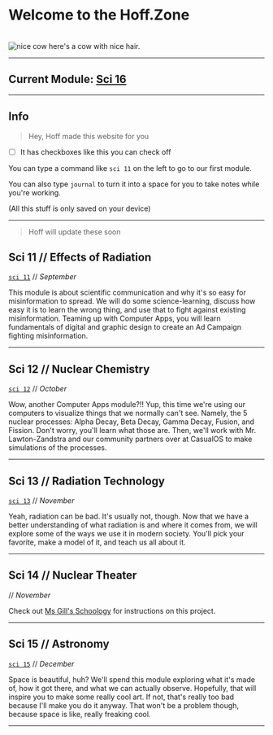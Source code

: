 # Welcome to the Hoff.Zone
<br />

<div style={{width: '100%', display: 'flex', flexDirection: 'column', alignItems: 'center'}}>
  <img
    src="https://media0.giphy.com/media/h55EUEsTG9224/giphy.webp?cid=2d6378eblxpyc43h354bwksaqw1ebgpnau4f0kstz6psp5p7&ep=v1_gifs_search&rid=giphy.webp&ct=g"
    alt="nice cow"
    style={{ maxWidth: '320px', padding: '1rem', border: '1px solid var(--primary)', borderRadius: '10px'}}
  />
  <span className="mt-0">here's a cow with nice hair.</span>
</div>

---

## Current Module: [Sci 16](/sci/16)

---

## Info

> Hey, Hoff made this website for you

- [ ] It has checkboxes like this you can check off

You can type a command like `sci 11` on the left to go to our first module.

You can also type `journal` to turn it into a space for you to take notes while you're working.

(All this stuff is only saved on your device)

---

> Hoff will update these soon

## Sci 11 // Effects of Radiation
[`sci 11`](/sci/11) // *September*

This module is about scientific communication and why it's so easy for misinformation to spread. We will do some science-learning, discuss how easy it is to learn the wrong thing, and use that to fight against existing misinformation. Teaming up with Computer Apps, you will learn fundamentals of digital and graphic design to create an Ad Campaign fighting misinformation.

---

## Sci 12 // Nuclear Chemistry
[`sci 12`](/sci/12) // *October*

Wow, another Computer Apps module?!! Yup, this time we're using our computers to visualize things that we normally can't see. Namely, the 5 nuclear processes: Alpha Decay, Beta Decay, Gamma Decay, Fusion, and Fission. Don't worry, you'll learn what those are. Then, we'll work with Mr. Lawton-Zandstra and our community partners over at CasualOS to make simulations of the processes.

---

## Sci 13 // Radiation Technology
[`sci 13`](/sci/13) // *November*

Yeah, radiation can be bad. It's usually not, though. Now that we have a better understanding of what radiation is and where it comes from, we will explore some of the ways we use it in modern society. You'll pick your favorite, make a model of it, and teach us all about it.

---

## Sci 14 // Nuclear Theater
 // *November*

Check out [Ms Gill's Schoology](https://grps.schoology.com) for instructions on this project.

---

## Sci 15 // Astronomy
[`sci 15`](/sci/15) // *December*

Space is beautiful, huh? We'll spend this module exploring what it's made of, how it got there, and what we can actually observe. Hopefully, that will inspire you to make some really cool art. If not, that's really too bad because I'll make you do it anyway. That won't be a problem though, because space is like, really freaking cool.

---

